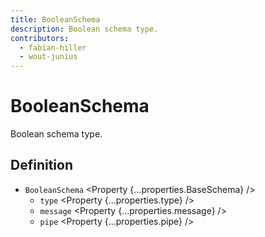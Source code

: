 ```yaml
---
title: BooleanSchema
description: Boolean schema type.
contributors:
  - fabian-hiller
  - wout-junius
---
```



# BooleanSchema

Boolean schema type.

## Definition

- `BooleanSchema` <Property {...properties.BaseSchema} />
  - `type` <Property {...properties.type} />
  - `message` <Property {...properties.message} />
  - `pipe` <Property {...properties.pipe} />
